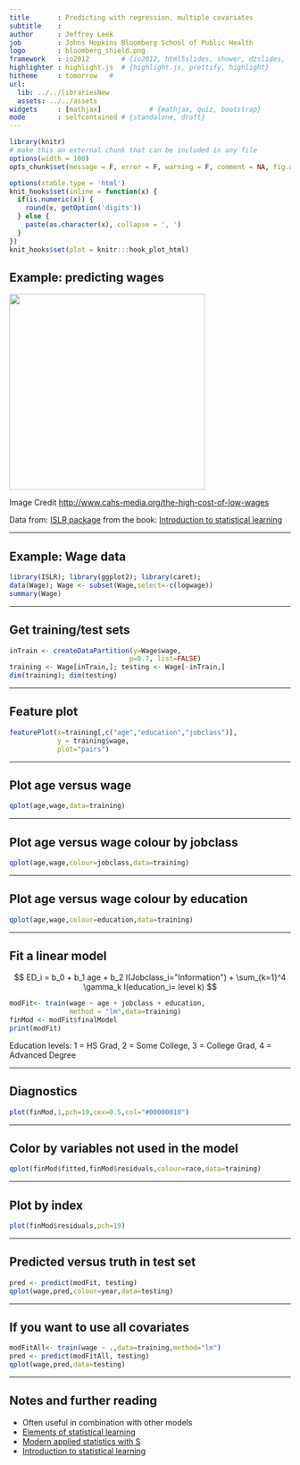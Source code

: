 ```yaml
---
title       : Predicting with regression, multiple covariates
subtitle    :
author      : Jeffrey Leek
job         : Johns Hopkins Bloomberg School of Public Health
logo        : bloomberg_shield.png
framework   : io2012        # {io2012, html5slides, shower, dzslides, ...}
highlighter : highlight.js  # {highlight.js, prettify, highlight}
hitheme     : tomorrow   #
url:
  lib: ../../librariesNew
  assets: ../../assets
widgets     : [mathjax]            # {mathjax, quiz, bootstrap}
mode        : selfcontained # {standalone, draft}
---
```



```r
library(knitr)
# make this an external chunk that can be included in any file
options(width = 100)
opts_chunk$set(message = F, error = F, warning = F, comment = NA, fig.align = 'center', dpi = 100, tidy = F, cache.path = '.cache/', fig.path = 'fig/')

options(xtable.type = 'html')
knit_hooks$set(inline = function(x) {
  if(is.numeric(x)) {
    round(x, getOption('digits'))
  } else {
    paste(as.character(x), collapse = ', ')
  }
})
knit_hooks$set(plot = knitr:::hook_plot_html)
```


## Example: predicting wages

<img class=center src=../../assets/img/08_PredictionAndMachineLearning/wages.jpg height=350>

Image Credit [http://www.cahs-media.org/the-high-cost-of-low-wages](http://www.cahs-media.org/the-high-cost-of-low-wages)

Data from: [ISLR package](http://cran.r-project.org/web/packages/ISLR) from the book: [Introduction to statistical learning](http://www-bcf.usc.edu/~gareth/ISL/)



---

## Example: Wage data

```r
library(ISLR); library(ggplot2); library(caret);
data(Wage); Wage <- subset(Wage,select=-c(logwage))
summary(Wage)
```



---

## Get training/test sets

```r
inTrain <- createDataPartition(y=Wage$wage,
                              p=0.7, list=FALSE)
training <- Wage[inTrain,]; testing <- Wage[-inTrain,]
dim(training); dim(testing)
```



---

## Feature plot

```r
featurePlot(x=training[,c("age","education","jobclass")],
            y = training$wage,
            plot="pairs")
```


---

## Plot age versus wage


```r
qplot(age,wage,data=training)
```


---

## Plot age versus wage colour by jobclass


```r
qplot(age,wage,colour=jobclass,data=training)
```


---

## Plot age versus wage colour by education


```r
qplot(age,wage,colour=education,data=training)
```

---

## Fit a linear model

$$ ED_i = b_0 + b_1 age + b_2 I(Jobclass_i="Information") + \sum_{k=1}^4 \gamma_k I(education_i= level k) $$

```r
modFit<- train(wage ~ age + jobclass + education,
               method = "lm",data=training)
finMod <- modFit$finalModel
print(modFit)
```

Education levels: 1 = HS Grad, 2 = Some College, 3 = College Grad, 4 = Advanced Degree

---

## Diagnostics

```r
plot(finMod,1,pch=19,cex=0.5,col="#00000010")
```


---

## Color by variables not used in the model

```r
qplot(finMod$fitted,finMod$residuals,colour=race,data=training)
```

---

## Plot by index

```r
plot(finMod$residuals,pch=19)
```


---

## Predicted versus truth in test set

```r
pred <- predict(modFit, testing)
qplot(wage,pred,colour=year,data=testing)
```

---

## If you want to use all covariates

```r
modFitAll<- train(wage ~ .,data=training,method="lm")
pred <- predict(modFitAll, testing)
qplot(wage,pred,data=testing)
```


---

## Notes and further reading

* Often useful in combination with other models
* [Elements of statistical learning](http://www-stat.stanford.edu/~tibs/ElemStatLearn/)
* [Modern applied statistics with S](http://www.amazon.com/Modern-Applied-Statistics-W-N-Venables/dp/0387954570)
* [Introduction to statistical learning](http://www-bcf.usc.edu/~gareth/ISL/)
